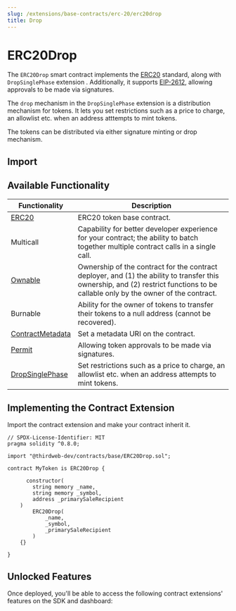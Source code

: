 ```yaml
---
slug: /extensions/base-contracts/erc-20/erc20drop
title: Drop
---
```



# ERC20Drop

The `ERC20Drop` smart contract implements the [ERC20](https://eips.ethereum.org/EIPS/eip-20) standard, along with `DropSinglePhase` extension . Additionally, it supports [EIP-2612](https://eips.ethereum.org/EIPS/eip-2612), allowing approvals to be made via signatures.

The `drop` mechanism in the `DropSinglePhase` extension is a distribution mechanism for tokens. It lets you set restrictions such as a price to charge, an allowlist etc. when an address atttempts to mint tokens.

The tokens can be distributed via either signature minting or drop mechanism.

<ViewContractCodeButton
  link="https://github.com/thirdweb-dev/contracts/blob/main/contracts/base/ERC20Drop.sol"
  name="ERC20Drop"
/>

## Import

<ImportSnippet type="base" category="ERC20" name="ERC20Drop" />

## Available Functionality

| Functionality                                                                                                                       | Description                                                                                                                                                                       |
| ----------------------------------------------------------------------------------------------------------------------------------- | --------------------------------------------------------------------------------------------------------------------------------------------------------------------------------- |
| [ERC20](https://github.com/thirdweb-dev/contracts/blob/main/contracts/openzeppelin-presets/token/ERC20/ERC20.sol)                   | ERC20 token base contract.                                                                                                                                                        |
| Multicall                                                                                                                           | Capability for better developer experience for your contract; the ability to batch together multiple contract calls in a single call.                                             |
| [Ownable](/extensions/features/ownable)                                                                                             | Ownership of the contract for the contract deployer, and (1) the ability to transfer this ownership, and (2) restrict functions to be callable only by the owner of the contract. |
| Burnable                                                                                                                            | Ability for the owner of tokens to transfer their tokens to a null address (cannot be recovered).                                                                                 |
| [ContractMetadata](/extensions/features/contractmetadata)                                                                           | Set a metadata URI on the contract.                                                                                                                                               |
| [Permit](https://github.com/thirdweb-dev/contracts/blob/main/contracts/openzeppelin-presets/token/ERC20/extensions/ERC20Permit.sol) | Allowing token approvals to be made via signatures.                                                                                                                               |
| [DropSinglePhase](/extensions/features/drop)                                                                                        | Set restrictions such as a price to charge, an allowlist etc. when an address attempts to mint tokens.                                                                            |

## Implementing the Contract Extension

Import the contract extension and make your contract inherit it.

```solidity
// SPDX-License-Identifier: MIT
pragma solidity ^0.8.0;

import "@thirdweb-dev/contracts/base/ERC20Drop.sol";

contract MyToken is ERC20Drop {

	  constructor(
        string memory _name,
        string memory _symbol,
        address _primarySaleRecipient
    )
        ERC20Drop(
            _name,
            _symbol,
            _primarySaleRecipient
        )
    {}

}
```

## Unlocked Features

Once deployed, you'll be able to access the following contract extensions' features on the SDK and dashboard:

<div className="row" style={{ marginBottom: 24, flexWrap: "wrap" }}>
  <div className="col col--4" style={{marginTop:16}} >
    <QuickstartCard
        name="Contract Metadata"
        link="/extensions/features/contractmetadata#unlocked-features"
        image="/assets/icons/general.png"
    />
</div>

<div className="col col--4" style={{ marginTop: 16 }}>
  <QuickstartCard
    name="Ownable"
    link="/extensions/features/ownable#unlocked-features"
    image="/assets/icons/general.png"
  />
</div>
<div className="col col--4" style={{ marginTop: 16 }}>
  <QuickstartCard
    name="Burnable"
    link="/pre-built-contracts/token"
    image="/assets/icons/nft.png"
  />
</div>

<div className="col col--4" style={{ marginTop: 16 }}>
  <QuickstartCard
    name="Drop"
    link="/extensions/features/drop#unlocked-features"
    image="/assets/icons/general.png"
  />
</div>
</div>
